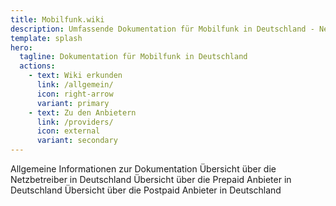 ```yaml
---
title: Mobilfunk.wiki
description: Umfassende Dokumentation für Mobilfunk in Deutschland - Netzbetreiber, Prepaid, Postpaid und mehr
template: splash
hero:
  tagline: Dokumentation für Mobilfunk in Deutschland
  actions:
    - text: Wiki erkunden
      link: /allgemein/
      icon: right-arrow
      variant: primary
    - text: Zu den Anbietern
      link: /providers/
      icon: external
      variant: secondary
---
```




<CardGrid stagger>
  <CustomLinkCard title="Allgemeines" icon="pencil" href="/allgemein/">
    Allgemeine Informationen zur Dokumentation
  </CustomLinkCard>
  <CustomLinkCard
    title="Netzbetreiber"
    icon="setting"
    href="/providers/"
  >
    Übersicht über die Netzbetreiber in Deutschland
  </CustomLinkCard>
      <CustomLinkCard
    title="Prepaid Anbieter"
    icon="setting"
    href="/prepaid/"
  >
    Übersicht über die Prepaid Anbieter in Deutschland
  </CustomLinkCard>
    <CustomLinkCard
    title="Postpaid Anbieter"
    icon="setting"
    href="/postpaid/"
  >
    Übersicht über die Postpaid Anbieter in Deutschland
  </CustomLinkCard>

</CardGrid>
